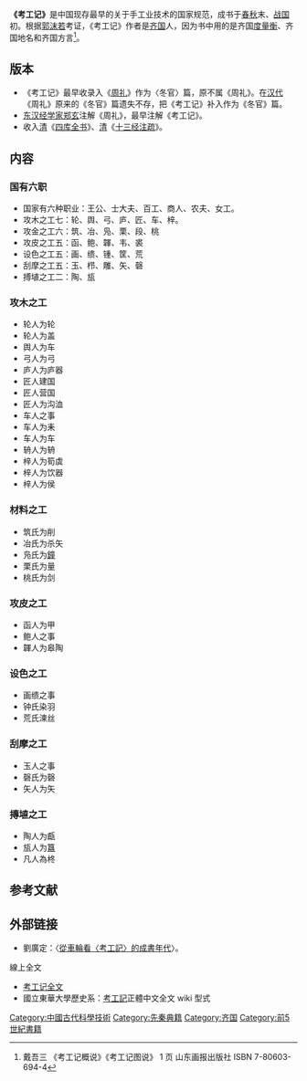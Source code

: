 '''《考工记》'''是中国现存最早的关于手工业技术的国家规范，成书于[[春秋時期|春秋]]末、[[戰國_(中國)|战国]]初。根据[[郭沫若|郭沫若]]考证，《考工记》作者是[[齐国|齐国]]人，因为书中用的是齐国[[度量衡|度量衡]]、齐国地名和齐国方言<ref>戴吾三 《考工记概说》《考工记图说》 1 页 山东画报出版社  ISBN 7-80603-694-4</ref>。

== 版本 ==
*《考工记》最早收录入《[[周礼|周礼]]》作为〈冬官〉篇，原不属《周礼》。在[[汉代|汉代]]《周礼》原来的《冬官》篇遗失不存，把《考工记》补入作为《冬官》篇。
* [[东汉|东汉]][[经学家|经学家]][[郑玄|郑玄]]注解《周礼》，最早注解《考工记》。
* 收入[[清|清]]《[[四库全书|四库全书]]》、[[清|清]]《[[十三经注疏|十三经注疏]]》。

== 内容 ==
=== 国有六职 ===                                                                                                                                                                    
* 国家有六种职业：王公、士大夫、百工、商人、农夫、女工。
* 攻木之工七：轮、舆、弓、庐、匠、车、梓。
* 攻金之工六：筑、冶、凫、栗、段、桃
* 攻皮之工五：函、鲍、韗、韦、裘
* 设色之工五：画、缋、锺、筐、荒
* 刮摩之工五：玉、栉、雕、矢、磬
* 搏埴之工二：陶、瓬

=== 攻木之工 ===
* 轮人为轮
* 轮人为盖
* 舆人为车
* 弓人为弓
* 庐人为庐器
* 匠人建国
* 匠人营国
* 匠人为沟洫
* 车人之事
* 车人为耒
* 车人为车
* 辀人为辀
* 梓人为筍虡
* 梓人为饮器
* 梓人为侯

=== 材料之工 ===
* 筑氏为削
* 冶氏为杀矢
* 凫氏为[[編鐘|鐘]]
* 栗氏为量
* 桃氏为剑

=== 攻皮之工 ===
* 函人为甲
* 鲍人之事
* 韗人为皋陶

=== 设色之工 ===
* 画缋之事
* 钟氏染羽
* 荒氏湅丝

=== 刮摩之工 ===
* 玉人之事
* 磬氏为磬
* 矢人为矢

=== 摶埴之工 ===
* 陶人为甗
* 瓬人为[[簋|簋]]
* 凡人為柊

== 参考文献 ==
{{reflist}}

== 外部链接 ==
{{Wikisource|周禮/冬官考工記}}
*劉廣定：〈[http://ccsdb.ncl.edu.tw/ccs/image/01_017_001_01_01.pdf 從車輪看〈考工記〉的成書年代]〉。
;線上全文
* [http://www.guoxue.com/jinbu/13jing/zhouli/zl_006.htm 考工记全文]
* 國立東華大學歷史系：[http://134.208.18.178/mediawiki/ 考工記]{{Dead link|date=2020年6月 |bot=InternetArchiveBot |fix-attempted=yes }}正體中文全文 wiki 型式
{{中国传统建筑}}
[[Category:中國古代科學技術|Category:中國古代科學技術]]
[[Category:先秦典籍|Category:先秦典籍]]
[[Category:齐国|Category:齐国]]
[[Category:前5世紀書籍|Category:前5世紀書籍]]